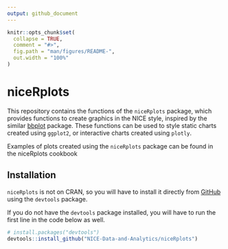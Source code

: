 ```yaml
---
output: github_document
---
```


<!-- README.md is generated from README.Rmd. Please edit that file -->

```r
knitr::opts_chunk$set(
  collapse = TRUE,
  comment = "#>",
  fig.path = "man/figures/README-",
  out.width = "100%"
)
```

# niceRplots

This repository contains the functions of the `niceRplots` package, which provides functions to create graphics in the NICE style, inspired by the similar [bbplot](https://github.com/bbc/bbplot) package. These functions can be used to style static charts created using `ggplot2`, or interactive charts created using `plotly`. 

Examples of plots created using the `niceRplots` package can be found in the niceRplots cookbook

## Installation

`niceRplots` is not on CRAN, so you will have to install it directly from [GitHub](https://github.com/) using the `devtools` package.

If you do not have the `devtools` package installed, you will have to run the first line in the code below as well.

``` r
# install.packages("devtools")
devtools::install_github("NICE-Data-and-Analytics/niceRplots")
```

